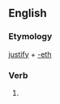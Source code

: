 ==English==

===Etymology===
[[justify]] + [[-eth]]

===Verb===
{{head|en|verb form}}

# {{en-archaic third-person singular of|justify}}